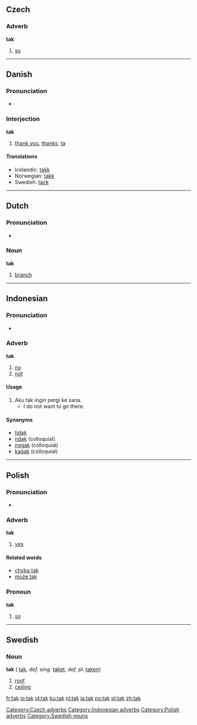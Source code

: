 ==Czech==
===Adverb===
'''tak'''

# [[so]]

[[Category:Czech adverbs]]

----

==Danish==
===Pronunciation===
*{{IPA|/tak/}}

===Interjection===
'''tak'''

#[[thank you]], [[thanks]], [[ta]]

<!-- please do not remove the cognate translations -->
====Translations====
*Icelandic: [[takk]]
*Norwegian: [[takk]]
*Swedish: [[tack]]

----

==Dutch==
===Pronunciation===
*{{IPA|/tak/}}

===Noun===
'''tak''' {{m}}

# [[branch]]

----

==Indonesian==
===Pronunciation===
*{{IPA|/tak/}}

===Adverb===
'''tak'''

# [[no]]
# [[not]]

====Usage====
# Aku tak ingin pergi ke sana.
#* I do not want to go there.

====Synonyms====
* [[tidak]]
* [[ndak]] (colloquial)
* [[nggak]] (colloquial)
* [[kagak]] (colloquial)

[[Category:Indonesian adverbs]]

----

==Polish==
===Pronunciation===
*{{IPA|/tak/}}
===Adverb===
'''tak'''

#[[yes]]

====Related words====
*[[chyba tak]]
*[[może tak]]

===Pronoun===
'''tak'''

# [[so]]

[[Category:Polish adverbs]]

----

==Swedish==
===Noun===
'''tak''' {{n}} ({{p}} [[tak]], ''def. sing.'' [[taket]], ''def. pl.'' [[taken]])

#[[roof]]
#[[ceiling]]

[[Category:Swedish nouns]]

[[fr:tak]]
[[io:tak]]
[[id:tak]]
[[ku:tak]]
[[nl:tak]]
[[ja:tak]]
[[no:tak]]
[[pl:tak]]
[[zh:tak]]